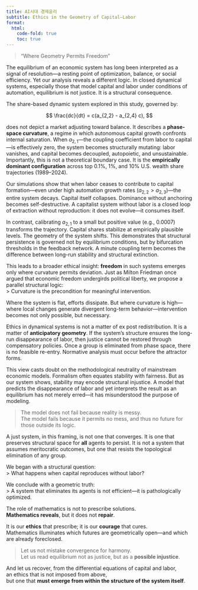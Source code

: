 ```yaml
---
title: AI시대 경제윤리
subtitle: Ethics in the Geometry of Capital–Labor
format:
  html:
    code-fold: true
    toc: true
---
```


> "Where Geometry Permits Freedom"

The equilibrium of an economic system has long been interpreted as a signal of resolution—a resting point of optimization, balance, or social efficiency. Yet our analysis reveals a different logic. In closed dynamical systems, especially those that model capital and labor under conditions of automation, equilibrium is not justice. It is a structural consequence.

The share-based dynamic system explored in this study, governed by:

$$
\frac{dc}{dt} = c(a_{2,2} - a_{2,4} c),
$$

does not depict a market adjusting toward balance. It describes a **phase-space curvature**, a regime in which autonomous capital growth confronts internal saturation. When $a_{2,1}$—the coupling coefficient from labor to capital—is effectively zero, the system becomes structurally mutating: labor vanishes, and capital becomes decoupled, autopoietic, and unsustainable. Importantly, this is not a theoretical boundary case. It is the **empirically dominant configuration** across top 0.1%, 1%, and 10% U.S. wealth share trajectories (1989–2024).

Our simulations show that when labor ceases to contribute to capital formation—even under high automation growth rates ($a_{2,2} > a_{2,3}$)—the entire system decays. Capital itself collapses. Dominance without anchoring becomes self-destructive. A capitalist system without labor is a closed loop of extraction without reproduction: it does not evolve—it consumes itself.

In contrast, calibrating $a_{2,1}$ to a small but positive value (e.g., $0.0007$) transforms the trajectory. Capital shares stabilize at empirically plausible levels. The geometry of the system shifts. This demonstrates that structural persistence is governed not by equilibrium conditions, but by bifurcation thresholds in the feedback network. A minute coupling term becomes the difference between long-run stability and structural extinction.

This leads to a broader ethical insight: **freedom** in such systems emerges only where curvature permits deviation. Just as Milton Friedman once argued that economic freedom undergirds political liberty, we propose a parallel structural logic:  
> Curvature is the precondition for meaningful intervention.  

Where the system is flat, efforts dissipate. But where curvature is high—where local changes generate divergent long-term behavior—intervention becomes not only possible, but necessary.

Ethics in dynamical systems is not a matter of ex post redistribution. It is a matter of **anticipatory geometry**. If the system’s structure ensures the long-run disappearance of labor, then justice cannot be restored through compensatory policies. Once a group is eliminated from phase space, there is no feasible re-entry. Normative analysis must occur before the attractor forms.

This view casts doubt on the methodological neutrality of mainstream economic models. Formalism often equates stability with fairness. But as our system shows, stability may encode structural injustice. A model that predicts the disappearance of labor and yet interprets the result as an equilibrium has not merely erred—it has misunderstood the purpose of modeling.

> The model does not fail because reality is messy.  
> The model fails because it permits no mess, and thus no future for those outside its logic.

A just system, in this framing, is not one that converges. It is one that preserves structural space for **all** agents to persist. It is not a system that assumes meritocratic outcomes, but one that resists the topological elimination of any group.

We began with a structural question:  
> What happens when capital reproduces without labor?

We conclude with a geometric truth:  
> A system that eliminates its agents is not efficient—it is pathologically optimized.

The role of mathematics is not to prescribe solutions.  
**Mathematics reveals**, but it does not **repair**.  

It is our **ethics** that prescribe; it is our **courage** that cures.  
Mathematics illuminates which futures are geometrically open—and which are already foreclosed.

> Let us not mistake convergence for harmony.  
> Let us read equilibrium not as justice, but as a **possible injustice**.

And let us recover, from the differential equations of capital and labor,  
an ethics that is not imposed from above,  
but one that **must emerge from within the structure of the system itself**.


